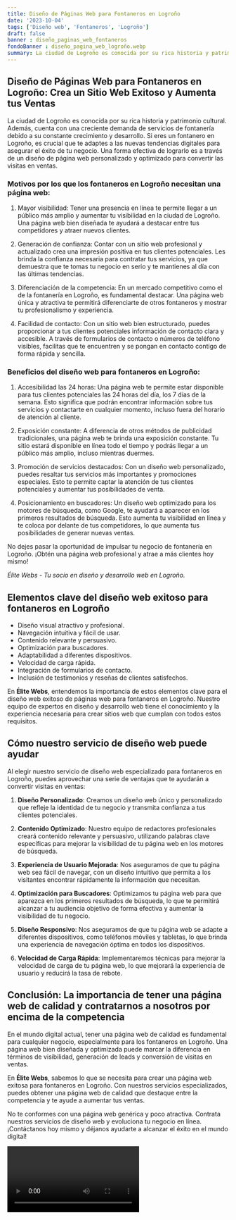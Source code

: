 ```yaml
---
title: Diseño de Páginas Web para Fontaneros en Logroño
date: '2023-10-04'
tags: ['Diseño web', 'Fontaneros', 'Logroño']
draft: false
banner : diseño_paginas_web_fontaneros
fondoBanner : diseño_pagina_web_logroño.webp
summary: La ciudad de Logroño es conocida por su rica historia y patrimonio cultural. Además, cuenta con una creciente demanda de servicios de fontanería debido a su constante crecimiento y desarrollo. Si eres un fontanero en Logroño, es crucial que te adaptes a las nuevas tendencias digitales para asegurar el éxito de tu negocio. Una forma efectiva de lograrlo es a través de un diseño de página web personalizado y optimizado para convertir las visitas en ventas.
---
```


## Diseño de Páginas Web para Fontaneros en Logroño: Crea un Sitio Web Exitoso y Aumenta tus Ventas

La ciudad de Logroño es conocida por su rica historia y patrimonio cultural. Además, cuenta con una creciente demanda de servicios de fontanería debido a su constante crecimiento y desarrollo. Si eres un fontanero en Logroño, es crucial que te adaptes a las nuevas tendencias digitales para asegurar el éxito de tu negocio. Una forma efectiva de lograrlo es a través de un diseño de página web personalizado y optimizado para convertir las visitas en ventas.

### Motivos por los que los fontaneros en Logroño necesitan una página web:

1. Mayor visibilidad: Tener una presencia en línea te permite llegar a un público más amplio y aumentar tu visibilidad en la ciudad de Logroño. Una página web bien diseñada te ayudará a destacar entre tus competidores y atraer nuevos clientes.

2. Generación de confianza: Contar con un sitio web profesional y actualizado crea una impresión positiva en tus clientes potenciales. Les brinda la confianza necesaria para contratar tus servicios, ya que demuestra que te tomas tu negocio en serio y te mantienes al día con las últimas tendencias.

3. Diferenciación de la competencia: En un mercado competitivo como el de la fontanería en Logroño, es fundamental destacar. Una página web única y atractiva te permitirá diferenciarte de otros fontaneros y mostrar tu profesionalismo y experiencia.

4. Facilidad de contacto: Con un sitio web bien estructurado, puedes proporcionar a tus clientes potenciales información de contacto clara y accesible. A través de formularios de contacto o números de teléfono visibles, facilitas que te encuentren y se pongan en contacto contigo de forma rápida y sencilla.

### Beneficios del diseño web para fontaneros en Logroño:

1. Accesibilidad las 24 horas: Una página web te permite estar disponible para tus clientes potenciales las 24 horas del día, los 7 días de la semana. Esto significa que podrán encontrar información sobre tus servicios y contactarte en cualquier momento, incluso fuera del horario de atención al cliente.

2. Exposición constante: A diferencia de otros métodos de publicidad tradicionales, una página web te brinda una exposición constante. Tu sitio estará disponible en línea todo el tiempo y podrás llegar a un público más amplio, incluso mientras duermes.

3. Promoción de servicios destacados: Con un diseño web personalizado, puedes resaltar tus servicios más importantes y promociones especiales. Esto te permite captar la atención de tus clientes potenciales y aumentar tus posibilidades de venta.

4. Posicionamiento en buscadores: Un diseño web optimizado para los motores de búsqueda, como Google, te ayudará a aparecer en los primeros resultados de búsqueda. Esto aumenta tu visibilidad en línea y te coloca por delante de tus competidores, lo que aumenta tus posibilidades de generar nuevas ventas.

No dejes pasar la oportunidad de impulsar tu negocio de fontanería en Logroño. ¡Obtén una página web profesional y atrae a más clientes hoy mismo!

_Élite Webs - Tu socio en diseño y desarrollo web en Logroño._

<GifSeo />

<Cta />

## Elementos clave del diseño web exitoso para fontaneros en Logroño

- Diseño visual atractivo y profesional.
- Navegación intuitiva y fácil de usar.
- Contenido relevante y persuasivo.
- Optimización para buscadores.
- Adaptabilidad a diferentes dispositivos.
- Velocidad de carga rápida.
- Integración de formularios de contacto.
- Inclusión de testimonios y reseñas de clientes satisfechos.

En **Élite Webs**, entendemos la importancia de estos elementos clave para el diseño web exitoso de páginas web para fontaneros en Logroño. Nuestro equipo de expertos en diseño y desarrollo web tiene el conocimiento y la experiencia necesaria para crear sitios web que cumplan con todos estos requisitos.

## Cómo nuestro servicio de diseño web puede ayudar

Al elegir nuestro servicio de diseño web especializado para fontaneros en Logroño, puedes aprovechar una serie de ventajas que te ayudarán a convertir visitas en ventas:

1. **Diseño Personalizado**: Creamos un diseño web único y personalizado que refleje la identidad de tu negocio y transmita confianza a tus clientes potenciales.

2. **Contenido Optimizado**: Nuestro equipo de redactores profesionales creará contenido relevante y persuasivo, utilizando palabras clave específicas para mejorar la visibilidad de tu página web en los motores de búsqueda.

3. **Experiencia de Usuario Mejorada**: Nos aseguramos de que tu página web sea fácil de navegar, con un diseño intuitivo que permita a los visitantes encontrar rápidamente la información que necesitan.

4. **Optimización para Buscadores**: Optimizamos tu página web para que aparezca en los primeros resultados de búsqueda, lo que te permitirá alcanzar a tu audiencia objetivo de forma efectiva y aumentar la visibilidad de tu negocio.

5. **Diseño Responsivo**: Nos aseguramos de que tu página web se adapte a diferentes dispositivos, como teléfonos móviles y tabletas, lo que brinda una experiencia de navegación óptima en todos los dispositivos.

6. **Velocidad de Carga Rápida**: Implementaremos técnicas para mejorar la velocidad de carga de tu página web, lo que mejorará la experiencia de usuario y reducirá la tasa de rebote.

## Conclusión: La importancia de tener una página web de calidad y contratarnos a nosotros por encima de la competencia

En el mundo digital actual, tener una página web de calidad es fundamental para cualquier negocio, especialmente para los fontaneros en Logroño. Una página web bien diseñada y optimizada puede marcar la diferencia en términos de visibilidad, generación de leads y conversión de visitas en ventas.

En **Élite Webs**, sabemos lo que se necesita para crear una página web exitosa para fontaneros en Logroño. Con nuestros servicios especializados, puedes obtener una página web de calidad que destaque entre la competencia y te ayude a aumentar tus ventas.

No te conformes con una página web genérica y poco atractiva. Contrata nuestros servicios de diseño web y evoluciona tu negocio en línea. ¡Contáctanos hoy mismo y déjanos ayudarte a alcanzar el éxito en el mundo digital!

<Video />

<CtaBot job='Fontaneros' city='Logroño'/>

<Gmaps query='Logroño+españa+maps' />